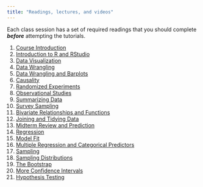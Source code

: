```yaml
---
title: "Readings, lectures, and videos"
---
```


 

Each class session has a set of required readings that you should complete ***before*** attempting the tutorials. 


1. [Course Introduction](/slides/01_intro_handout.pdf)
2. [Introduction to R and RStudio](/slides/02_rintro_data_viz_handout.pdf)
3. [Data Visualization](/slides/03_data_viz_handout.pdf)
4. [Data Wrangling](/slides/04_data_wrangling_handout.pdf)
5. [Data Wrangling and Barplots](/slides/05_data_wrangling_handout.pdf)
6. [Causality](/slides/06_causality_handout.pdf)
7. [Randomized Experiments](/slides/07_rand_exp_handout.pdf)
8. [Observational Studies](/slides/08_obs_studies_handout.pdf)
9. [Summarizing Data](/slides/09_summarizing_data_handout.pdf)
10. [Survey Sampling](/slides/10_survey_sampling_handout.pdf)
11. [Bivariate Relationships and Functions](/slides/11_bivariate_handout.pdf)
12. [Joining and Tidying Data](/slides/12_tidy_joins_handout.pdf)
13. [Midterm Review and Prediction](/slides/13_prediction_handout.pdf)
14. [Regression](/slides/14_regression_handout.pdf)
15. [Model Fit](/slides/15_regression_ii_handout.pdf)
16. [Multiple Regression and Categorical Predictors](/slides/16_multiple_regression_handout.pdf)
17. [Sampling](/slides/17_sampling_handout.pdf)
18. [Sampling Distributions](/slides/18_sampling_dist_handout.pdf)
19. [The Bootstrap](/slides/19_bootstrap_handout.pdf)
20. [More Confidence Intervals](/slides/20_conf_int_handout.pdf)
21. [Hypothesis Testing](/slides/21_hyp_tests_handout.pdf)
